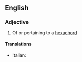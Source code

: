 ==English==

===Adjective===
{{en-adj|-}}

# {{lb|en|music}} Of or pertaining to a [[hexachord]]

====Translations====
{{trans-top|hexachordal}}
* Italian: {{t|it|esacordale}}
{{trans-mid}}
{{trans-bottom}}